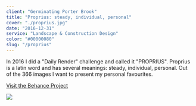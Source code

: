 ```yaml
---
client: "Germinating Porter Brook"
title: "Proprius: steady, individual, personal"
cover: "./proprius.jpg"
date: "2016-12-31"
service: "Landscape & Construction Design"
color: "#00000080"
slug: "/proprius"
---
```


In 2016 I did a "Daily Render" challenge and called it "PROPRIUS".
Proprius is a latin word and has several meanings: steady, individual, personal.
Out of the 366 images I want to present my personal favourites.

[Visit the Behance Project](https://www.behance.net/gallery/61747105/Best-of-PROPRIUS-2016)

![](./proprius.jpg)
